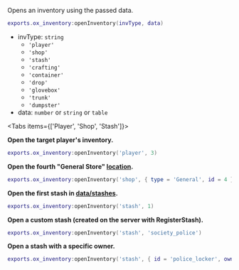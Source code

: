 
Opens an inventory using the passed data.

```lua
exports.ox_inventory:openInventory(invType, data)
```

* invType: `string`
  * `'player'`
  * `'shop'`
  * `'stash'`
  * `'crafting'`
  * `'container'`
  * `'drop'`
  * `'glovebox'`
  * `'trunk'`
  * `'dumpster'`
* data: `number` or `string` or `table`

<Tabs items={['Player', 'Shop', 'Stash']}>
<Tab>

**Open the target player's inventory.**

```lua
exports.ox_inventory:openInventory('player', 3)
```

</Tab>
<Tab>

**Open the fourth "General Store" [location](https://github.com/overextended/ox_inventory/blob/main/data/shops.lua#L14).**

```lua
exports.ox_inventory:openInventory('shop', { type = 'General', id = 4 })
```

</Tab>
<Tab>

**Open the first stash in [data/stashes](https://github.com/overextended/ox_inventory/blob/main/data/stashes.lua#L2-L19).**

```lua
exports.ox_inventory:openInventory('stash', 1)
```

**Open a custom stash (created on the server with RegisterStash).**

```lua
exports.ox_inventory:openInventory('stash', 'society_police')
```

**Open a stash with a specific owner.**

```lua
exports.ox_inventory:openInventory('stash', { id = 'police_locker', owner = 'license:xxxxxxxx' })
```

</Tab>
</Tabs>
